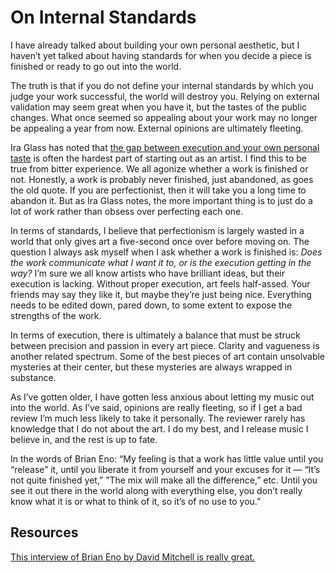 # On Internal Standards

I have already talked about building your own personal aesthetic, but I haven't yet talked about having standards for when you decide a piece is finished or ready to go out into the world. 

The truth is that if you do not define your internal standards by which you judge your work successful, the world will destroy you. Relying on external validation may seem great when you have it, but the tastes of the public changes.  What once seemed so appealing about your work may no longer be appealing a year from now. External opinions are ultimately fleeting.

Ira Glass has noted that [the gap between execution and your own personal taste](https://www.brainpickings.org/2014/01/29/ira-glass-success-daniel-sax/) is often the hardest part of starting out as an artist. I  find this to be true from bitter experience.  We all agonize whether a work is finished or not. Honestly, a work is probably never finished, just abandoned, as goes the old quote. If you are perfectionist, then it will take you a long time to abandon it. But as Ira Glass notes, the more important thing is to just do a lot of work rather than obsess over perfecting each one.

In terms of standards, I believe that perfectionism is largely wasted in a world that only gives art a five-second once over before moving on. The question I always ask myself when I ask whether a work is finished is: *Does the work communicate what I want it to, or is the execution getting in the way?* I'm sure we all know artists who have brilliant ideas, but their execution is lacking. Without proper execution, art feels half-assed. Your friends may say they like it, but maybe they're just being nice. Everything needs to be edited down, pared down, to some extent to expose the strengths of the work. 

In terms of execution, there is ultimately a balance that must be struck between precision and passion in every art piece. Clarity and vagueness is another related spectrum. Some of the best pieces of art contain unsolvable mysteries at their center, but these mysteries are always wrapped in substance.  

As I've gotten older, I have gotten less anxious about letting my music out into the world. As I've said, opinions are really fleeting, so if I get a bad review I'm much less likely to take it personally. The reviewer rarely has knowledge that I do not about the art. I do my best, and I release music I believe in, and the rest is up to fate.

In the words of Brian Eno: "My feeling is that a work has little value until you “release” it, until you liberate it from yourself and your excuses for it — “It’s not quite finished yet,” ”The mix will make all the difference,” etc. Until you see it out there in the world along with everything else, you don’t really know what it is or what to think of it, so it’s of no use to you."

## Resources

[This interview of Brian Eno by David Mitchell is really great.](http://www.salon.com/2011/10/01/david_mitchell_brian_eno/)
